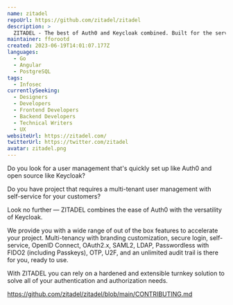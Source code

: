 ```yaml
---
name: zitadel
repoUrl: https://github.com/zitadel/zitadel
description: >
  ZITADEL - The best of Auth0 and Keycloak combined. Built for the serverless era.
maintainer: fforootd
created: 2023-06-19T14:01:07.177Z
languages:
  - Go
  - Angular
  - PostgreSQL
tags:
  - Infosec
currentlySeeking:
  - Designers
  - Developers
  - Frontend Developers
  - Backend Developers
  - Technical Writers
  - UX
websiteUrl: https://zitadel.com/
twitterUrl: https://twitter.com/zitadel
avatar: zitadel.png
---
```


<Overview>

Do you look for a user management that's quickly set up like Auth0 and open source like Keycloak?

Do you have project that requires a multi-tenant user management with self-service for your customers?

Look no further — ZITADEL combines the ease of Auth0 with the versatility of Keycloak.

We provide you with a wide range of out of the box features to accelerate your project. Multi-tenancy with branding customization, secure login, self-service, OpenID Connect, OAuth2.x, SAML2, LDAP, Passwordless with FIDO2 (including Passkeys), OTP, U2F, and an unlimited audit trail is there for you, ready to use.

With ZITADEL you can rely on a hardened and extensible turnkey solution to solve all of your authentication and authorization needs.

</Overview>

<Contributing>

https://github.com/zitadel/zitadel/blob/main/CONTRIBUTING.md

</Contributing>
